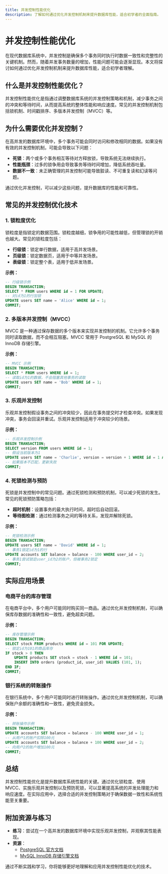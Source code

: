 ```yaml
---
title: 并发控制性能优化
description: 了解如何通过优化并发控制机制来提升数据库性能，适合初学者的全面指南。
---
```


# 并发控制性能优化

在现代数据库系统中，并发控制是确保多个事务同时执行时数据一致性和完整性的关键机制。然而，随着并发事务数量的增加，性能问题可能会逐渐显现。本文将探讨如何通过优化并发控制机制来提升数据库性能，适合初学者理解。

## 什么是并发控制性能优化？

并发控制性能优化是指通过调整数据库系统的并发控制策略和机制，减少事务之间的冲突和等待时间，从而提高系统的整体性能和响应速度。常见的并发控制机制包括锁机制、时间戳排序、多版本并发控制（MVCC）等。

## 为什么需要优化并发控制？

在高并发的数据库环境中，多个事务可能会同时访问和修改相同的数据。如果没有有效的并发控制机制，可能会导致以下问题：

- **死锁**：两个或多个事务相互等待对方释放锁，导致系统无法继续执行。
- **性能瓶颈**：过多的锁争用会导致事务等待时间增加，降低系统吞吐量。
- **数据不一致**：未正确管理的并发控制可能导致脏读、不可重复读和幻读等问题。

通过优化并发控制，可以减少这些问题，提升数据库的性能和可靠性。

## 常见的并发控制优化技术

### 1. 锁粒度优化

锁粒度是指锁定的数据范围。锁粒度越细，锁争用的可能性越低，但管理锁的开销也越大。常见的锁粒度包括：

- **行级锁**：锁定单行数据，适用于高并发场景。
- **页级锁**：锁定数据页，适用于中等并发场景。
- **表级锁**：锁定整个表，适用于低并发场景。

**示例：**

```sql
-- 行级锁示例
BEGIN TRANSACTION;
SELECT * FROM users WHERE id = 1 FOR UPDATE;
-- 对id为1的行加锁
UPDATE users SET name = 'Alice' WHERE id = 1;
COMMIT;
```

### 2. 多版本并发控制（MVCC）

MVCC 是一种通过保存数据的多个版本来实现并发控制的机制。它允许多个事务同时读取数据，而不会相互阻塞。MVCC 常用于 PostgreSQL 和 MySQL 的 InnoDB 存储引擎。

**示例：**

```sql
-- MVCC 示例
BEGIN TRANSACTION;
SELECT * FROM users WHERE id = 1;
-- 读取id为1的数据，不会阻塞其他事务的读取
UPDATE users SET name = 'Bob' WHERE id = 1;
COMMIT;
```

### 3. 乐观并发控制

乐观并发控制假设事务之间的冲突较少，因此在事务提交时才检查冲突。如果发现冲突，事务会回滚并重试。乐观并发控制适用于冲突较少的场景。

**示例：**

```sql
-- 乐观并发控制示例
BEGIN TRANSACTION;
SELECT version FROM users WHERE id = 1;
-- 假设当前版本为1
UPDATE users SET name = 'Charlie', version = version + 1 WHERE id = 1 AND version = 1;
-- 如果版本不匹配，更新失败
COMMIT;
```

### 4. 死锁检测与预防

死锁是并发控制中的常见问题。通过死锁检测和预防机制，可以减少死锁的发生。常见的死锁预防策略包括：

- **超时机制**：设置事务的最大执行时间，超时后自动回滚。
- **等待图检测**：通过检测事务之间的等待关系，发现并解除死锁。

**示例：**

```sql
-- 死锁检测示例
BEGIN TRANSACTION;
UPDATE users SET name = 'David' WHERE id = 1;
-- 事务1锁定id为1的行
UPDATE accounts SET balance = balance - 100 WHERE user_id = 2;
-- 事务1尝试锁定user_id为2的账户，但被事务2锁定
COMMIT;
```

## 实际应用场景

### 电商平台的库存管理

在电商平台中，多个用户可能同时购买同一商品。通过优化并发控制机制，可以确保库存数据的准确性和一致性，避免超卖问题。

**示例：**

```sql
-- 库存管理示例
BEGIN TRANSACTION;
SELECT stock FROM products WHERE id = 101 FOR UPDATE;
-- 锁定id为101的商品库存
IF stock > 0 THEN
    UPDATE products SET stock = stock - 1 WHERE id = 101;
    INSERT INTO orders (product_id, user_id) VALUES (101, 1);
END IF;
COMMIT;
```

### 银行系统的转账操作

在银行系统中，多个用户可能同时进行转账操作。通过优化并发控制机制，可以确保账户余额的准确性和一致性，避免资金损失。

**示例：**

```sql
-- 转账操作示例
BEGIN TRANSACTION;
UPDATE accounts SET balance = balance - 100 WHERE user_id = 1;
-- 从用户1的账户扣除100元
UPDATE accounts SET balance = balance + 100 WHERE user_id = 2;
-- 向用户2的账户增加100元
COMMIT;
```

## 总结

并发控制性能优化是提升数据库系统性能的关键。通过优化锁粒度、使用 MVCC、实施乐观并发控制以及预防死锁，可以显著提高系统的并发处理能力和响应速度。在实际应用中，选择合适的并发控制策略对于确保数据一致性和系统性能至关重要。

## 附加资源与练习

- **练习**：尝试在一个高并发的数据库环境中实现乐观并发控制，并观察其性能表现。
- **资源**：
  - [PostgreSQL 官方文档](https://www.postgresql.org/docs/)
  - [MySQL InnoDB 存储引擎文档](https://dev.mysql.com/doc/refman/8.0/en/innodb-storage-engine.html)

通过不断实践和学习，你将能够更好地理解和应用并发控制性能优化的技术。